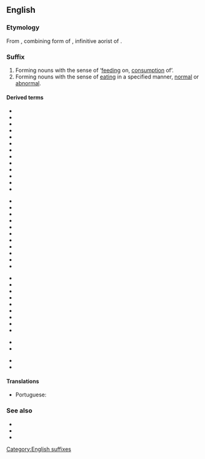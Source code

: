 {{DEFAULTSORT:phagy}}
==English==

===Etymology===
From {{etyl|grc|en}} {{m|grc|-φαγία}}, combining form of {{m|grc|φαγεῖν||to eat}}, infinitive aorist of {{m|grc|ἐσθίω||I eat}}.

===Suffix===
{{head|en|suffixes}}

# Forming nouns with the sense of ‘[[feeding]] on, [[consumption]] of’.
# Forming nouns with the sense of [[eating]] in a specified manner, [[normal]] or [[abnormal]].

====Derived terms====
{{rel-top3|feeding on, consumption of}}
* {{l|en|adelphophagy}}
* {{l|en|androphagy}}
* {{l|en|autocoprophagy}}
* {{l|en|autophagy}}
* {{l|en|bacteriophagy}}
* {{l|en|coprophagy}}
* {{l|en|embryophagy}}
* {{l|en|encephalophagy}}
* {{l|en|endophagy}}
* {{l|en|entomophagy}}
* {{l|en|exophagy}}
* {{l|en|foliophagy}}
* {{l|en|geophagy}}
{{rel-mid3}}
* {{l|en|hematophagy}}
* {{l|en|lepidophagy}}
* {{l|en|matriphagy}}
* {{l|en|monophagy}}
* {{l|en|myrmecophagy}}
* {{l|en|oligophagy}}
* {{l|en|phytophagy}}
* {{l|en|polyphagy}}
* {{l|en|placentophagy}}
* {{l|en|necrophagy}}
* {{l|en|oophagy}}
{{rel-mid3}}
* {{l|en|ophiophagy}}
* {{l|en|paedophagy}}
* {{l|en|rhizophagy}}
* {{l|en|rhypophagy}}
* {{l|en|saprophagy}}
* {{l|en|theophagy}}
* {{l|en|xerophagy}}
* {{l|en|xylophagy}}
* {{l|en|zoophagy}}
{{rel-bottom}}

{{rel-top|feeding in a specific manner}}
* {{l|en|allotriophagy}}
* {{l|en|dysphagy}}
{{rel-mid}}
* {{l|en|poltophagy}}
* {{l|en|psomophagy}}
{{rel-bottom}}

====Translations====
{{trans-top|the consumption of}}
* Portuguese: {{t|pt|-fagia}}
{{trans-mid}}
{{trans-bottom}}

===See also===
* {{l|en|-phage}}
* {{l|en|-phagous}}
* {{l|en|-vore}}

[[Category:English suffixes]]
